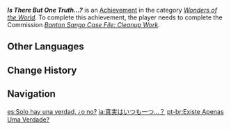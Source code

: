 {{Achievement Infobox
|id           = 84529
|order id     = 4053
|category     = Wonders of the World
|description  = Witness [[Ryuuji]]'s tale.
|requirements = Complete ''[[Bantan Sango Case File: Cleanup Work]].''
|primogems    = 5
|tracking     = 
|hidden       = 1
|type         = Commission
}}
'''''Is There But One Truth...?''''' is an [[Achievement]] in the category ''[[Wonders of the World]]''. To complete this achievement, the player needs to complete the Commission ''[[Bantan Sango Case File: Cleanup Work]].''
<!--
==Trivia==

==Video Guides==
{{EVT
|video1   = 
|caption1 = 
}}
-->
==Other Languages==
{{Other Languages
|en      = Is There But One Truth...?
|zhs     = 真相只有一个…？
|zhs_rm  = Zhēnxiàng Zhǐyǒu Yīgè...?
|zht     = 真相只有一個…？
|zht_rm  = Zhēnxiàng Zhǐyǒu Yīgè...?
|zh_tl   = There is Only One Truth...?
|ja      = 真実はいつも一つ…？
|ja_rm   = Shinjitsu wa Itsumo Hitotsu...?
|ja_tl   = There is Always One Truth...?
|ko      = 진실은 단 하나…?
|ko_rm   = Jinsil-eun Dan Hana...?
|ko_tl   = The Truth is Only One...?
|es      = Solo hay una verdad, ¿o no?
|es_tl   = There is Only One Truth, or No?
|fr      = N'existe-t-il qu'une vérité...?
|fr_tl   = Is There Only One Truth...?
|ru      = Есть всегда одна истина?
|ru_tl   = Is There Always One Truth?
|th      = ความจริงมีเพียงหนึ่งเดียว...?
|th_rm   = 
|th_tl   = 
|vi      = Sự thật chỉ có một...?
|vi_tl   = 
|de      = Gibt es wirklich nur eine Wahrheit?
|de_tl   = Is There Really Only One Truth?
|id      = Hanya Ada Satu Kebenaran...?
|id_tl   = There is Only One Truth...?
|pt      = Existe Apenas Uma Verdade?
|pt_tl   = 
|tr      = Gerçek Tek midir?
|tr_tl   = Is There Only One Truth?
|it      = C'è solo una verità...?
|it_tl   = 
}}

==Change History==
{{Change History|2.2}}
<!--
==References==
{{Reflist}}
-->
==Navigation==
{{Achievement Navbox|Wonders of the World|Commission}}

[[es:Solo hay una verdad, ¿o no?]]
[[ja:真実はいつも一つ…？]]
[[pt-br:Existe Apenas Uma Verdade?]]